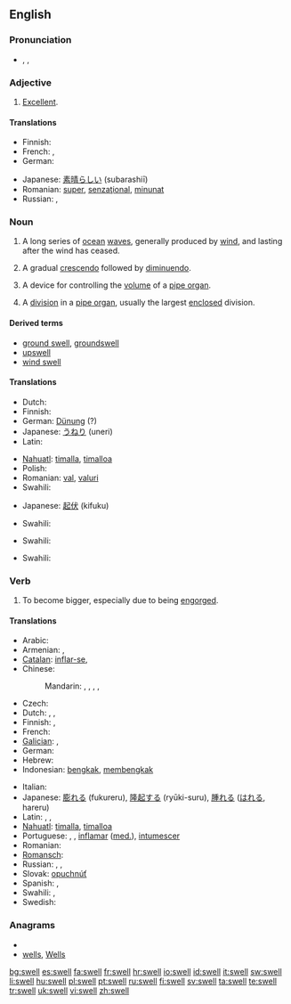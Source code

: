 ==English==
{{wikipedia|dab=swell}}

===Pronunciation===
* {{enPR|swĕl}}, {{IPA|/swεl/}}, {{SAMPA|/swEl/}}
*: {{rhymes|ɛl}}

===Adjective===
{{infl|en|adjective|usually not comparable; nonstandard comparative|sweller|superlative|swellest}}

# {{informal}} {{dated}} [[excellent|Excellent]].

====Translations====
{{trans-top|excellent}}
* Finnish: {{t+|fi|erinomainen}}
* French: {{t+|fr|super}}, {{t+|fr|sensass}}
* German: {{t+|de|klasse}}
{{trans-mid}}
* Japanese: [[素晴らしい]] (subarashiī)
* Romanian: [[super]], [[senzaţional]], [[minunat]]
* Russian: {{t+|ru|отличный}}, {{t+|ru|превосходный}}
{{trans-bottom}}

===Noun===
{{en-noun}}

# A long series of [[ocean]] [[wave]]s, generally produced by [[wind]], and lasting after the wind has ceased.
# {{music}} A gradual [[crescendo]] followed by [[diminuendo]].
# {{music}} A device for controlling the [[volume]] of a [[pipe organ]].
# {{music}} A [[division]] in a [[pipe organ]], usually the largest [[enclosed]] division.

====Derived terms====
* [[ground swell]], [[groundswell]]
* [[upswell]]
* [[wind swell]]

====Translations====
{{trans-top|series of waves}}
* Dutch: {{t-|nl|deining|f}}
* Finnish: {{t+|fi|maininki}}
* German: [[Dünung]] {{f}} (?)
* Japanese: [[うねり]] (uneri)
* Latin: {{t-|la|tumor|m}}
{{trans-mid}}
* [[Nahuatl]]: [[timalla]], [[timalloa]]
* Polish: {{t|pl|falowanie}}
* Romanian: [[val]], [[valuri]]
* Swahili: {{t|sw|kivimbe|xs=Swahili}}
{{trans-bottom}}

{{trans-top|music: crescendo followed by diminuendo}}
* Japanese: [[起伏]] (kifuku)
{{trans-mid}}
* Swahili: {{t|sw|kivimbe|xs=Swahili}}
{{trans-bottom}}

{{trans-top|music: device for controlling a pipe organ}}
* Swahili: {{t|sw|kivimbe|xs=Swahili}}
{{trans-mid}}
{{trans-bottom}}

{{trans-top|music: division in pipe organ}}
* Swahili: {{t|sw|kivimbe|xs=Swahili}}
{{trans-mid}}
{{trans-bottom}}

===Verb===
{{en-verb|swells|swelling|swelled|'''[[swollen]] '''or''' [[swelled]]'''}}

# {{intransitive}} To become bigger, especially due to being [[engorge]]d.

====Translations====
{{trans-top|intransitive: to become bigger, especially due to being engorged}}
* Arabic: {{t|ar|انتفخ|tr=intáfakha}}
* Armenian: {{t-|hy|ուռել|tr=uṙel}}, {{t|hy|ուռչել|tr=uṙčel}}
* [[Catalan]]: [[inflar-se]],  {{t|ca|hinchar-se}}
* Chinese:
*: Mandarin: {{t|cmn|膨脹|sc=Hani}},  {{t-|cmn|膨胀|tr=péngzhàng|sc=Hani}},  {{t|cmn|擴大|sc=Hani}},  {{t|cmn|扩大|tr=kuòdà|sc=Hani}},  {{t|cmn|隆起|tr=lóngqǐ|sc=Hani}}
* Czech: {{t-|cs|otéct}}
* Dutch: {{t+|nl|zwellen}}, {{t+|nl|opzwellen}}, {{t+|nl|aanzwellen}}
* Finnish: {{t+|fi|turvota}}, {{t+|fi|paisua}}
* French: {{t+|fr|gonfler}}
* [[Galician]]: {{t|gl|inflarse|xs=Galician}},  {{t|gl|incharse|xs=Galician}}
* German: {{t+|de|schwellen}}
* Hebrew: {{he-translation|אבב|avov}}
* Indonesian: [[bengkak]], [[bengkak|membengkak]]
{{trans-mid}}
* Italian: {{t-|it|gonfiare}}
* Japanese: [[膨れる]] (fukureru), [[隆起する]] (ryūki-suru), [[腫れる]] ([[はれる]], hareru)
* Latin: {{t|la|intumesco|alt=intumēscō}}, {{t-|la|tumeo|alt=tumeō}},  {{t|la|adaestuo|alt=adaestuō}}
* [[Nahuatl]]: [[timalla]], [[timalloa]]
* Portuguese: {{t|pt|inflar-se}}, {{t|pt|inchar-se}}, [[inflamar]] ([[med.]]), [[intumescer]]
* Romanian: {{t|ro|se umfla}}
* [[Romansch]]: {{t|rm|unflar|xs=Romansch}}
* Russian: {{t|ru|раздуваться|tr=razduvát'sja}},  {{t|ru|набухать|tr=nabuxát'}},  {{t-|ru|увеличиваться|tr=uvelíčivat'sja}}
* Slovak: [[opuchnúť]]
* Spanish: {{t-|es|hincharse}},  {{t|es|inflarse}}
* Swahili: {{t-|sw|fura|xs=Swahili}},  {{t|sw|vimba|xs=Swahili}}
* Swedish: {{t+|sv|svälla}}
{{trans-bottom}}

===Anagrams===
* {{alphagram|ellsw}}
* [[wells#English|wells]], [[Wells#English|Wells]]

[[bg:swell]]
[[es:swell]]
[[fa:swell]]
[[fr:swell]]
[[hr:swell]]
[[io:swell]]
[[id:swell]]
[[it:swell]]
[[sw:swell]]
[[li:swell]]
[[hu:swell]]
[[pl:swell]]
[[pt:swell]]
[[ru:swell]]
[[fi:swell]]
[[sv:swell]]
[[ta:swell]]
[[te:swell]]
[[tr:swell]]
[[uk:swell]]
[[vi:swell]]
[[zh:swell]]